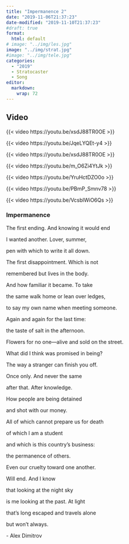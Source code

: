 ```yaml
---
title: "Impermanence 2"
date: "2019-11-06T21:37:23"
date-modified: "2019-11-10T21:37:23"
#draft: true
format: 
  html: default
# image: "../img/les.jpg"
image: "../img/strat.jpg"
#image: "../img/tele.jpg"
categories:
  - "2019"
  - Stratocaster
  - Song
editor: 
  markdown: 
    wrap: 72
---
```


## Video

{{< video https://youtu.be/xsdJ88TR0OE >}}

{{< video https://youtu.be/JqeLYQEt-y4 >}}

{{< video https://youtu.be/xsdJ88TR0OE >}}

{{< video https://youtu.be/m_O6Zi4YtJk >}}

{{< video https://youtu.be/YruHctDZO0o >}}

{{< video https://youtu.be/PBmP_Smnv78 >}}

{{< video https://youtu.be/VcsblWiO6Qs >}}

### Impermanence

The first ending. And knowing it would end

I wanted another. Lover, summer,

pen with which to write it all down.

The first disappointment. Which is not

remembered but lives in the body.

And how familiar it became. To take

the same walk home or lean over ledges,

to say my own name when meeting someone.

Again and again for the last time:

the taste of salt in the afternoon.

Flowers for no one---alive and sold on the street.

What did I think was promised in being?

The way a stranger can finish you off.

Once only. And never the same

after that. After knowledge.

How people are being detained

and shot with our money.

All of which cannot prepare us for death

of which I am a student

and which is this country's business:

the permanence of others.

Even our cruelty toward one another.

Will end. And I know

that looking at the night sky

is me looking at the past. At light

that's long escaped and travels alone

but won't always.

\- Alex Dimitrov
